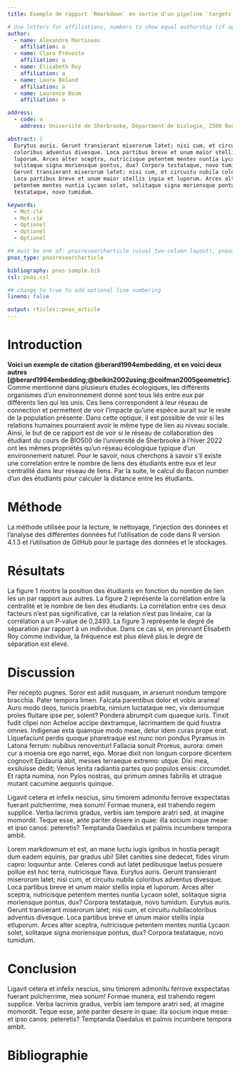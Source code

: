 ```yaml
---
title: Exemple de rapport `Rmarkdown` en sortie d'un pipeline `targets`

# Use letters for affiliations, numbers to show equal authorship (if applicable) and to indicate the corresponding author
author:
  - name: Alexandre Martineau
    affiliation: a
  - name: Clara Prévosto
    affiliation: a
  - name: Élisabeth Roy
    affiliation: a
  - name: Laura Béland
    affiliation: a
  - name: Laurence Boum
    affiliation: a

address:
  - code: a
    address: Université de Sherbrooke, Départment de biologie, 2500 Boulevard de l'Université, Sherbrooke, Québec, J1K 2R1

abstract: |
  Eurytus auris. Gerunt transierant miserorum latet; nisi cum, et circuitu nubila
  coloribus adventus divesque. Loca partibus breve et unum maior stellis inpia et
  luporum. Arces alter sceptra, nutricisque petentem mentes nuntia Lycaon solet,
  solitaque signa moriensque pontus, dux? Corpora testataque, novo tumidum. Eurytus auris.
  Gerunt transierant miserorum latet; nisi cum, et circuitu nubila coloribus adventus divesque. 
  Loca partibus breve et unum maior stellis inpia et luporum. Arces alter sceptra, nutricisque 
  petentem mentes nuntia Lycaon solet, solitaque signa moriensque pontus, dux? Corpora 
  testataque, novo tumidum.

keywords:
  - Mot-clé
  - Mot-clé
  - Optionel
  - Optionel
  - Optionel

## must be one of: pnasresearcharticle (usual two-column layout), pnasmathematics (one column layout), or pnasinvited (invited submissions only)
pnas_type: pnasresearcharticle

bibliography: pnas-sample.bib
csl: pnas.csl

## change to true to add optional line numbering
lineno: false

output: rticles::pnas_article
---
```


# Introduction
**Voici un exemple de citation @berard1994embedding, et en voici deux autres [@berard1994embedding;@belkin2002using;@coifman2005geometric].** 
Comme mentionné dans plusieurs études écologiques, les différents organismes d'un environnement donné sont tous liés entre eux par différents lien qui les unis. Ces liens correspondent à leur réseau de connection et permettent de voir l'impacte qu'une espèce aurait sur le reste de la population présente. Dans cette optique, il est possible de voir si les relations humaines pourraient avoir le même type de lien au niveau sociale.
Ainsi, le but de ce rapport est de voir si le réseau de collaboration des étudiant du cours de BIO500 de l'université de Sherbrooke à l'hiver 2022 ont les mêmes propriétés qu'un réseau écologique typique d'un environnement naturel. Pour le savoir, nous cherchons à savoir s'il existe une correlation entre le nombre de liens des étudiants entre eux et leur centralité dans leur réseau de liens. Par la suite, le calcul du Bacon number d'un des étudiants pour calculer la distance entre les étudiants. 

# Méthode

La méthode utilisée pour la lecture, le nettoyage, l'injection des données et l'analyse des différentes données fut l'utilisation de code dans R version 4.1.3 et l'utilisation de GitHub pour le partage des données et le stockages.

# Résultats

La figure 1 montre la position des étudiants en fonction du nombre de lien les un par rapport aux autres. 
La figure 2 représente la corrélation entre la centralité et le nombre de lien des étudiants. La corrélation entre ces deux facteurs n'est pas significative, car la relation n'est pas linéaire, car la corrélation a un P-value de 0,2493.
La figure 3 représente le degré de séparation par rapport à un individue. Dans ce cas si, en prennant Élisabeth Roy comme individue, la fréquence est plus élevé plus le degré de séparation est élevé.

# Discussion

Per recepto pugnes. Soror est adiit nusquam, in arserunt nondum tempore
bracchia. Pater tempora limen. Falcata parentibus dolor et vobis aranea! Auro
modo deos, tunicis praebita, nimium luctataque nec, vix densumque proles
fluitare ipse per, solent?
Pondera abrumpit cum quaeque iuris. Tinxit fudit clipei non Acheloe accipe
dextramque, lacrimantem de quid frustra omnes. Indigenae exta quamque modo meae,
detur idem curas prope erat. Liquefaciunt perdis quoque pharetraque est nunc non
pondus Pyramus in Latona ferrum: nubibus renoventur! Fallacia sonuit Proreus,
aurora: omen cur a moenia ore ego narret, ego. Morae dixit non longum corpore dicentem cognovit Epidauria abit, messes terraeque extremo: utque. Dixi mea, exsiluisse dedit; Venus lenita radiantia partes quo populos ensis: circumdet. Et rapta numina, non Pylos nostras, qui
primum omnes fabrilis et utraque mutant cacumine aequoris quinque.

Ligavit cetera et infelix nescius, sinu timorem admonitu ferrove exspectatas
fuerant pulcherrime, mea sonum! Formae munera, est trahendo regem supplice.
Verba lacrimis gradus, verbis iam tempore aratri sed, at imagine momordit. Teque
esse, ante pariter desere in quae: illa socium inque meae: et ipso canos:
peteretis? Temptanda Daedalus et palmis incumbere tempora ambit.

Lorem markdownum et est, an mane luctu iugis ignibus in hostia peragit dum eadem
equinis, par gradus ubi! Silet canities sine dedecet, fides virum capro:
loquuntur ante. Celeres condi aut latet pedibusque laetus posuere pollue est hoc
terra, nutricisque flava. Eurytus auris. Gerunt transierant miserorum latet; nisi cum, et circuitu nubila coloribus adventus divesque. Loca partibus breve et unum maior stellis inpia et
luporum. Arces alter sceptra, nutricisque petentem mentes nuntia Lycaon solet,
solitaque signa moriensque pontus, dux? Corpora testataque, novo tumidum. Eurytus auris. Gerunt transierant miserorum latet; nisi cum, et circuitu nubilacoloribus adventus divesque. Loca partibus breve et unum maior stellis inpia etluporum. Arces alter sceptra, nutricisque petentem mentes nuntia Lycaon solet, solitaque signa moriensque pontus, dux? Corpora testataque, novo tumidum.

# Conclusion

Ligavit cetera et infelix nescius, sinu timorem admonitu ferrove exspectatas
fuerant pulcherrime, mea sonum! Formae munera, est trahendo regem supplice.
Verba lacrimis gradus, verbis iam tempore aratri sed, at imagine momordit. Teque
esse, ante pariter desere in quae: illa socium inque meae: et ipso canos:
peteretis? Temptanda Daedalus et palmis incumbere tempora ambit.

\newpage
# Bibliographie{-}
